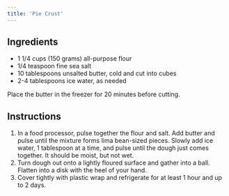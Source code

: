 ```yaml
---
title: 'Pie Crust'
---
```


## Ingredients

- 1 1/4 cups (150 grams) all-purpose flour
- 1/4 teaspoon fine sea salt
- 10 tablespoons unsalted butter, cold and cut into cubes
- 2-4 tablespoons ice water, as needed

<Tip>
Place the butter in the freezer for 20 minutes before cutting.
</Tip>

## Instructions

1. In a food processor, pulse together the flour and salt. Add butter and pulse until the mixture forms lima bean-sized pieces. Slowly add ice water, 1 tablespoon at a time, and pulse until the dough just comes together. It should be moist, but not wet.
2. Turn dough out onto a lightly floured surface and gather into a ball. Flatten into a disk with the heel of your hand.
3. Cover tightly with plastic wrap and refrigerate for at least 1 hour and up to 2 days.
